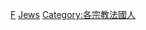 {{Commonscat|Jewish people of France}}

[[Category:各國猶太人|F]]
[[Category:犹太裔法国人|Jews]]
[[Category:各宗教法國人|Category:各宗教法國人]]